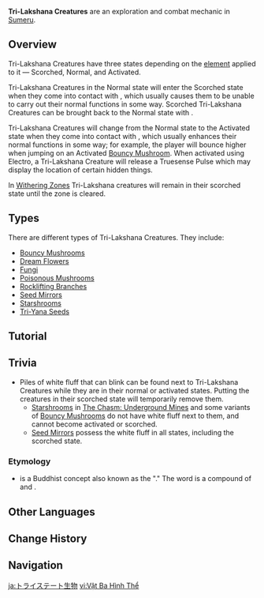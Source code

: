 {{Terminology Infobox
|image        = Tri-Lakshana Creature.png
|caption      = The white fluff present in the Normal and Activated states of most Tri-Lakshana Creatures.
|type         = Exploration
|type2        = Species
|region       = Sumeru
}}
'''Tri-Lakshana Creatures''' are an exploration and combat mechanic in [[Sumeru]].

==Overview==
Tri-Lakshana Creatures have three states depending on the [[element]] applied to it &mdash; Scorched, Normal, and Activated.

Tri-Lakshana Creatures in the Normal state will enter the Scorched state when they come into contact with {{Color|Pyro}}, which usually causes them to be unable to carry out their normal functions in some way. Scorched Tri-Lakshana Creatures can be brought back to the Normal state with {{Color|Dendro}}.

Tri-Lakshana Creatures will change from the Normal state to the Activated state when they come into contact with {{Color|Electro}}, which usually enhances their normal functions in some way; for example, the player will bounce higher when jumping on an Activated [[Bouncy Mushroom]]. When activated using Electro, a Tri-Lakshana Creature will release a Truesense Pulse which may display the location of certain hidden things.

In [[Withering Zones]] Tri-Lakshana creatures will remain in their scorched state until the zone is cleared.

==Types==
There are different types of Tri-Lakshana Creatures. They include:
* [[Bouncy Mushroom]]s
* [[Dream Flower]]s
* [[Fungi]]
* [[Poisonous Mushroom]]s
* [[Rocklifting Branch]]es
* [[Seed Mirror]]s
* [[Starshroom]]s
* [[Tri-Yana Seed]]s

==Tutorial==
{{Tutorial|Activation and scorching...; The seen and unseen...; Bouncy Mushrooms...}}

==Trivia==
* Piles of white fluff that can blink can be found next to Tri-Lakshana Creatures while they are in their normal or activated states. Putting the creatures in their scorched state will temporarily remove them.
** [[Starshroom]]s in [[The Chasm: Underground Mines]] and some variants of [[Bouncy Mushroom]]s do not have white fluff next to them, and cannot become activated or scorched.
** [[Seed Mirror]]s possess the white fluff in all states, including the scorched state.

===Etymology===
* {{Lang|Tri-Lakshana|sa=त्रिलक्षण|sa_rm=trilakṣaṇa}} is a Buddhist concept also known as the "{{w|three marks of existence}}." The word is a compound of {{Lang|''tri''|sa=त्रि|sa_rm=tri|sa_tl=three}} and {{lang|''{{w|lakshana}}''|sa=लक्षण|sa_rm=lakṣaṇa|sa_tl=symptom, feature, attribute}}.

==Other Languages==
{{Other Languages
|en      = Tri-Lakshana Creature
|zhs     = 三相众物
|zhs_rm  = Sānxiàng Zhòngwù
|zht     = 三相眾物
|zht_rm  = Sānxiàng Zhòngwù
|zh_tl   = {{w|Three marks of existence|Tri-Lakshana}} Organism
|ja      = トライステート生物
|ja_rm   = Torai-Suteeto Seibutsu
|ja_tl   = Tristate Organism
|ko      = {{tt|삼상|三相}} {{tt|생물|生物}}
|ko_tl   = Tri-Lakshana Organism
|es      = Criatura triforme
|es_tl   = Three-Form Creature
|fr      = Créature trilaksana
|fr_tl   = Trilaksana Creature
|ru      = Создание трилакшана
|ru_tl   = Tri-Lakshana Creature
|th      = สิ่งมีชีวิตสามสถานะ
|th_rm   = Sing Meecheewit Saam Satana
|th_tl   = Tristate Organism
|vi      = Vật Ba Hình Thể
|vi_tl   = Three-Form Creature
|de      = Tri-Lakshana Kreatur
|de_tl   = Tri-Lakshana Creature
|id      = Tri-Lakshana Creature
|pt      = Criatura Tri-Lakshana
|pt_tl   = 
|tr      = Tri-Lakshana Yaratık
|tr_tl   = Tri-Lakshana Creature
|it      = Creatura Tri-Lakshana
|it_tl   = 
}}

==Change History==
{{Change History|3.0}}
<!--
==References==
{{Reflist}}-->
==Navigation==
{{Exploration Navbox|Sumeru}}

[[Category:Tri-Lakshana Creatures| ]]

[[ja:トライステート生物]]
[[vi:Vật Ba Hình Thể]]